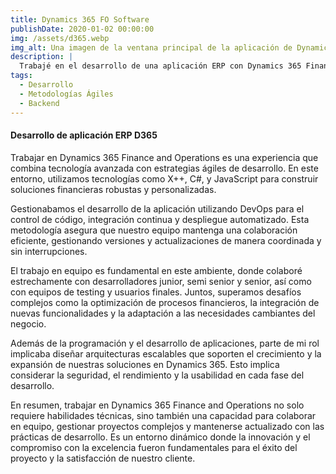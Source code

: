 ```yaml
---
title: Dynamics 365 FO Software
publishDate: 2020-01-02 00:00:00
img: /assets/d365.webp
img_alt: Una imagen de la ventana principal de la aplicación de Dynamics
description: |
  Trabajé en el desarrollo de una aplicación ERP con Dynamics 365 Finance & Operations, en donde aprendí teconologías como X++ y C++, nuevas metodologías y desarrollé mis habilidades para trabajar en equipo
tags:
  - Desarrollo
  - Metodologías Ágiles
  - Backend
---
```


#### Desarrollo de aplicación ERP D365

Trabajar en Dynamics 365 Finance and Operations es una experiencia que combina tecnología avanzada con estrategias ágiles de desarrollo. En este entorno, utilizamos tecnologías como X++, C#, y JavaScript para construir soluciones financieras robustas y personalizadas.

Gestionabamos el desarrollo de la aplicación utilizando DevOps para el control de código, integración continua y despliegue automatizado. Esta metodología asegura que nuestro equipo mantenga una colaboración eficiente, gestionando versiones y actualizaciones de manera coordinada y sin interrupciones.

El trabajo en equipo es fundamental en este ambiente, donde colaboré estrechamente con desarrolladores junior, semi senior y senior, así como con equipos de testing y usuarios finales. Juntos, superamos desafíos complejos como la optimización de procesos financieros, la integración de nuevas funcionalidades y la adaptación a las necesidades cambiantes del negocio.

Además de la programación y el desarrollo de aplicaciones, parte de mi rol implicaba diseñar arquitecturas escalables que soporten el crecimiento y la expansión de nuestras soluciones en Dynamics 365. Esto implica considerar la seguridad, el rendimiento y la usabilidad en cada fase del desarrollo.

En resumen, trabajar en Dynamics 365 Finance and Operations no solo requiere habilidades técnicas, sino también una capacidad para colaborar en equipo, gestionar proyectos complejos y mantenerse actualizado con las prácticas de desarrollo. Es un entorno dinámico donde la innovación y el compromiso con la excelencia fueron fundamentales para el éxito del proyecto y la satisfacción de nuestro cliente.







